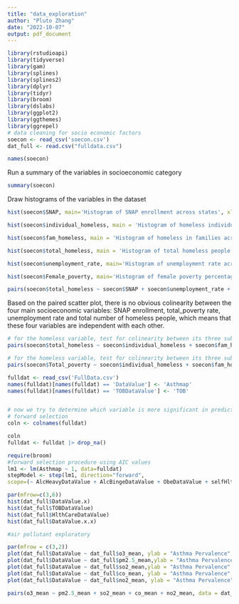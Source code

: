 ```yaml
---
title: "data_exploration"
author: "Pluto Zhang"
date: "2022-10-07"
output: pdf_document
---
```


```r
library(rstudioapi)
library(tidyverse)
library(gam)
library(splines)
library(splines2)  
library(dplyr)
library(tidyr)
library(broom)
library(dslabs)
library(ggplot2)
library(ggthemes)
library(ggrepel)
# data cleaning for socio economic factors
soecon <- read_csv('soecon.csv')
dat_full <- read.csv("fulldata.csv")

```


```r
names(soecon)
```



Run a summary of the variables in socioeconomic category
```r
summary(soecon)
```



Draw histograms of the variables in the dataset
```r

hist(soecon$SNAP, main='Histogram of SNAP enrollment across states', xlab = 'per 10,000 people' )

hist(soecon$individual_homeless, main = 'Histogram of homeless individuals across states', xlab = 'per 10,000 people')

hist(soecon$fam_homeless, main = 'Histogram of homeless in families across states', xlab = 'per 10,000 people')

hist(soecon$total_homeless, main = 'Histogram of total homeless people across states ', xlab = 'per 10,000 people')

hist(soecon$unemployment_rate, main='Histogram of unemployment rate across states', xlab = 'unemployment rate')

hist(soecon$Female_poverty, main='Histogram of female poverty percentage across states', xlab = 'percentage of total female population')

```
```r
pairs(soecon$total_homeless ~ soecon$SNAP + soecon$unemployment_rate + soecon$Total_poverty )
```
Based on the paired scatter plot, there is no obvious colinearity between the four main socioeconomic variables: SNAP enrollment, total_poverty rate, unemployment rate and total number of homeless people, which means that these four variables are independent with each other. 


```r
# for the homeless variable, test for colinearity between its three subvariables 
pairs(soecon$total_homeless ~ soecon$individual_homeless + soecon$fam_homeless)
```
```r
# for the homeless variable, test for colinearity between its three subvariables 
pairs(soecon$Total_poverty ~ soecon$individual_homeless + soecon$fam_homeless)
```

```r
fulldat <- read_csv('FullData.csv')
names(fulldat)[names(fulldat) == 'DataValue'] <- 'Asthmap'
names(fulldat)[names(fulldat) == 'TOBDataValue'] <- 'TOB'


# now we try to determine which variable is more significant in predicting the Asthma prevalence
# forward selection
coln <- colnames(fulldat)

coln
fulldat <- fulldat |> drop_na()

require(broom)
#forward selection procedure using AIC values 
lm1 <- lm(Asthmap ~ 1, data=fulldat)
stepModel <- step(lm1, direction="forward",
scope=(~ AlcHeavyDataValue + AlcBingeDataValue + ObeDataValue + selfHlthDataValue + HlthCareDataValue + SNAP+ individual_homeless+fam_homeless+total_homeless+unemployment_rate+Male_poverty+Female_poverty+Total_poverty+o3_mean+pm2.5_mean+so2_mean+co_mean+no2_mean), data=fulldat)

```

```r
par(mfrow=c(3,6))
hist(dat_full$DataValue.x)
hist(dat_full$TOBDataValue)
hist(dat_full$HlthCareDataValue)
hist(dat_full$DataValue.x.x)
```


```r
#air pollutant exploratory

par(mfrow = c(3,2))
plot(dat_full$DataValue ~ dat_full$o3_mean, ylab = "Asthma Pervalence", xlab = "Ozone")
plot(dat_full$DataValue ~ dat_full$pm2.5_mean,ylab = "Asthma Pervalence", xlab = "PM2.5")
plot(dat_full$DataValue ~ dat_full$so2_mean,ylab = "Asthma Pervalence", xlab = "Sulfur Dioxide")
plot(dat_full$DataValue ~ dat_full$co_mean, ylab = "Asthma Pervalence", xlab = "Carbon Monoxide")
plot(dat_full$DataValue ~ dat_full$no2_mean, ylab = "Asthma Pervalence", xlab = "Nitrogen Dioxide")

pairs(o3_mean ~ pm2.5_mean + so2_mean + co_mean + no2_mean, data = dat_full)
```
